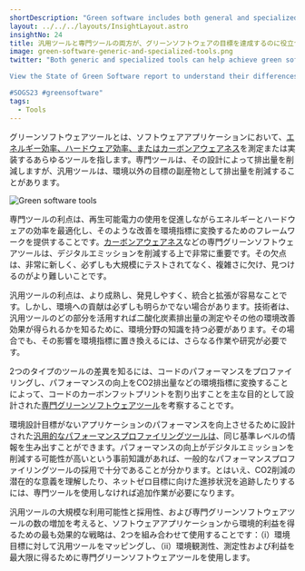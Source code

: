 ```yaml
---
shortDescription: "Green software includes both general and specialized tools."
layout: ../../../layouts/InsightLayout.astro
insightNo: 24
title: 汎用ツールと専門ツールの両方が、グリーンソフトウェアの目標を達成するのに役立つ
image: green-software-generic-and-specialized-tools.png
twitter: "Both generic and specialized tools can help achieve green software goals.

View the State of Green Software report to understand their differences ➡️ https://stateof.greensoftware.foundation

#SOGS23 #greensoftware"
tags:
  - Tools
---
```


グリーンソフトウェアツールとは、ソフトウェアアプリケーションにおいて、[エネルギー効率、ハードウェア効率、またはカーボンアウェアネス](https://learn.greensoftware.foundation/introduction)を測定または実装するあらゆるツールを指します。専門ツールは、その設計によって排出量を削減しますが、汎用ツールは、環境以外の目標の副産物として排出量を削減することがあります。

![Green software tools](/ja/images/insights/green-software-generic-and-specialized-tools-additional-1_J.png)

専門ツールの利点は、再生可能電力の使用を促進しながらエネルギーとハードウェアの効率を最適化し、そのような改善を環境指標に変換するためのフレームワークを提供することです。[カーボンアウェアネス](https://hackernoon.com/our-code-is-harming-the-planet-we-need-carbon-aware-design-patterns)などの専門グリーンソフトウェアツールは、デジタルエミッションを削減する上で非常に重要です。その欠点は、非常に新しく、必ずしも大規模にテストされてなく、複雑さに欠け、見つけるのがより難しいことです。

汎用ツールの利点は、より成熟し、発見しやすく、統合と拡張が容易なことです。しかし、環境への貢献は必ずしも明らかでない場合があります。技術者は、汎用ツールのどの部分を活用すれば二酸化炭素排出量の測定やその他の環境改善効果が得られるかを知るために、環境分野の知識を持つ必要があります。その場合でも、その影響を環境指標に置き換えるには、さらなる作業や研究が必要です。

2つのタイプのツールの差異を知るには、コードのパフォーマンスをプロファイリングし、パフォーマンスの向上をCO2排出量などの環境指標に変換することによって、コードのカーボンフットプリントを割り出すことを主な目的として設計された[専門グリーンソフトウェアツール](https://github.com/responsibleproblemsolving/energy-usage)を考察することです。

環境設計目標がないアプリケーションのパフォーマンスを向上させるために設計された[汎用的なパフォーマンスプロファイリングツールは](https://github.com/benfred/py-spy)、同じ基準レベルの情報を生み出すことができます。パフォーマンスの向上がデジタルエミッションを削減する可能性が高いという事前知識があれば、一般的なパフォーマンスプロファイリングツールの採用で十分であることが分かります。とはいえ、CO2削減の潜在的な意義を理解したり、ネットゼロ目標に向けた進捗状況を追跡したりするには、専門ツールを使用しなければ追加作業が必要になります。

汎用ツールの大規模な利用可能性と採用性、および専門グリーンソフトウェアツールの数の増加を考えると、ソフトウェアアプリケーションから環境的利益を得るための最も効果的な戦略は、2つを組み合わせて使用することです：（i）環境目標に対して汎用ツールをマッピングし、（ii）環境観測性、測定性および利益を最大限に得るために専門グリーンソフトウェアツールを使用します。
